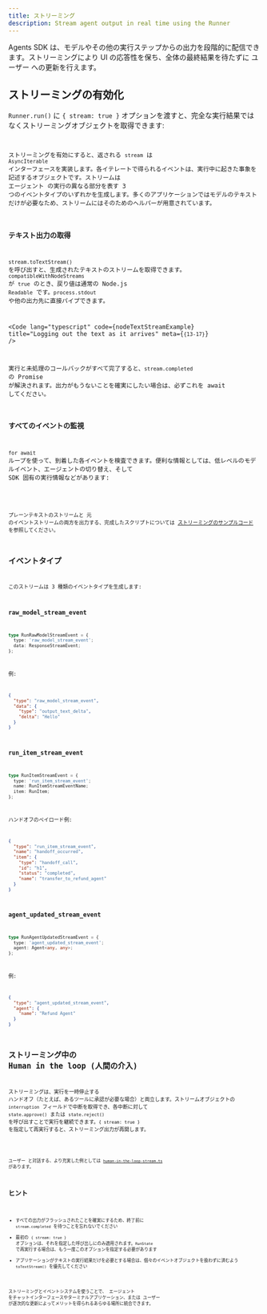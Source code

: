 ```yaml
---
title: ストリーミング
description: Stream agent output in real time using the Runner
---
```



Agents SDK は、モデルやその他の実行ステップからの出力を段階的に配信できます。ストリーミングにより UI の応答性を保ち、全体の最終結果を待たずに ユーザー への更新を行えます。

## ストリーミングの有効化

`Runner.run()` に `{ stream: true }` オプションを渡すと、完全な実行結果ではなくストリーミングオブジェクトを取得できます:

<Code
  lang="typescript"
  code={basicStreamingExample}
  title="Enabling streaming"
/>

ストリーミングを有効にすると、返される `stream` は `AsyncIterable` インターフェースを実装します。各イテレートで得られるイベントは、実行中に起きた事象を記述するオブジェクトです。ストリームは エージェント の実行の異なる部分を表す 3 つのイベントタイプのいずれかを生成します。多くのアプリケーションではモデルのテキストだけが必要なため、ストリームにはそのためのヘルパーが用意されています。

### テキスト出力の取得

`stream.toTextStream()` を呼び出すと、生成されたテキストのストリームを取得できます。`compatibleWithNodeStreams` が `true` のとき、戻り値は通常の Node.js `Readable` です。`process.stdout` や他の出力先に直接パイプできます。

<Code
  lang="typescript"
  code={nodeTextStreamExample}
  title="Logging out the text as it arrives"
  meta={`{13-17}`}
/>

実行と未処理のコールバックがすべて完了すると、`stream.completed` の Promise が解決されます。出力がもうないことを確実にしたい場合は、必ずこれを await してください。

### すべてのイベントの監視

`for await` ループを使って、到着した各イベントを検査できます。便利な情報としては、低レベルのモデルイベント、エージェントの切り替え、そして SDK 固有の実行情報などがあります:

<Code
  lang="typescript"
  code={handleAllEventsExample}
  title="Listening to all events"
/>

プレーンテキストのストリームと 元 のイベントストリームの両方を出力する、完成したスクリプトについては [ストリーミングのサンプルコード](https://github.com/openai/openai-agents-js/tree/main/examples/agent-patterns/streamed.ts) を参照してください。

## イベントタイプ

このストリームは 3 種類のイベントタイプを生成します:

### raw_model_stream_event

```ts
type RunRawModelStreamEvent = {
  type: 'raw_model_stream_event';
  data: ResponseStreamEvent;
};
```

例:

```json
{
  "type": "raw_model_stream_event",
  "data": {
    "type": "output_text_delta",
    "delta": "Hello"
  }
}
```

### run_item_stream_event

```ts
type RunItemStreamEvent = {
  type: 'run_item_stream_event';
  name: RunItemStreamEventName;
  item: RunItem;
};
```

ハンドオフのペイロード例:

```json
{
  "type": "run_item_stream_event",
  "name": "handoff_occurred",
  "item": {
    "type": "handoff_call",
    "id": "h1",
    "status": "completed",
    "name": "transfer_to_refund_agent"
  }
}
```

### agent_updated_stream_event

```ts
type RunAgentUpdatedStreamEvent = {
  type: 'agent_updated_stream_event';
  agent: Agent<any, any>;
};
```

例:

```json
{
  "type": "agent_updated_stream_event",
  "agent": {
    "name": "Refund Agent"
  }
}
```

## ストリーミング中の Human in the loop (人間の介入)

ストリーミングは、実行を一時停止する ハンドオフ（たとえば、あるツールに承認が必要な場合）と両立します。ストリームオブジェクトの `interruption` フィールドで中断を取得でき、各中断に対して `state.approve()` または `state.reject()` を呼び出すことで実行を継続できます。`{ stream: true }` を指定して再実行すると、ストリーミング出力が再開します。

<Code
  lang="typescript"
  code={streamedHITLExample}
  title="Handling human approval while streaming"
/>

ユーザー と対話する、より充実した例としては [`human-in-the-loop-stream.ts`](https://github.com/openai/openai-agents-js/tree/main/examples/agent-patterns/human-in-the-loop-stream.ts) があります。

## ヒント

- すべての出力がフラッシュされたことを確実にするため、終了前に `stream.completed` を待つことを忘れないでください
- 最初の `{ stream: true }` オプションは、それを指定した呼び出しにのみ適用されます。`RunState` で再実行する場合は、もう一度このオプションを指定する必要があります
- アプリケーションがテキストの実行結果だけを必要とする場合は、個々のイベントオブジェクトを扱わずに済むよう `toTextStream()` を優先してください

ストリーミングとイベントシステムを使うことで、 エージェント をチャットインターフェースやターミナルアプリケーション、または ユーザー が逐次的な更新によってメリットを得られるあらゆる場所に統合できます。
